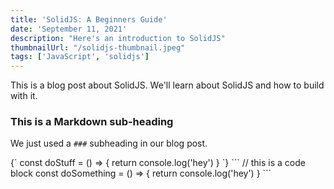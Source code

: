 ```yaml
---
title: 'SolidJS: A Beginners Guide'
date: 'September 11, 2021'
description: "Here's an introduction to SolidJS"
thumbnailUrl: "/solidjs-thumbnail.jpeg"
tags: ['JavaScript', 'solidjs']
---
```


  This is a blog post about SolidJS.
  We'll learn about SolidJS and how to build with it.

### This is a Markdown sub-heading
We just used a `###` subheading in our blog post.

<SyntaxHighlighter language="javascript">
  {`
    const doStuff = () => {
      return console.log('hey')
    }
  `}
</SyntaxHighlighter>
```
  // this is a code block
  const doSomething = () => {
    return console.log('hey')
  }
```